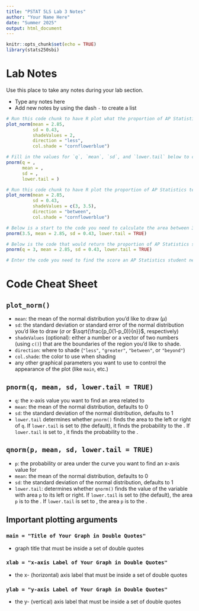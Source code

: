 ```yaml
---
title: "PSTAT 5LS Lab 3 Notes"
author: "Your Name Here"
date: "Summer 2025"
output: html_document
---
```

```r
knitr::opts_chunk$set(echo = TRUE)
library(stats250sbi)
```

# Lab Notes

Use this place to take any notes during your lab section.

- Type any notes here
- Add new notes by using the dash `-` to create a list

```r
# Run this code chunk to have R plot what the proportion of AP Statistics test scores less than 2 looks like
plot_norm(mean = 2.85, 
          sd = 0.43, 
          shadeValues = 2, 
          direction = "less", 
          col.shade = "cornflowerblue")
```

```r
# Fill in the values for `q`, `mean`, `sd`, and `lower.tail` below to calculate the proportion of AP Statistics test scores less than 2. Then run this code chunk
pnorm(q = , 
      mean = , 
      sd = , 
      lower.tail = )
```

```r
# Run this code chunk to have R plot the proportion of AP Statistics test scores that are between 3 and 3.5
plot_norm(mean = 2.85, 
          sd = 0.43, 
          shadeValues = c(3, 3.5), 
          direction = "between", 
          col.shade = "cornflowerblue")
```

```r
# Below is a start to the code you need to calculate the area between 3 and 3.5 for the AP Statistics test scores. Complete the code and then run this chunk
pnorm(3.5, mean = 2.85, sd = 0.43, lower.tail = TRUE) 


```

```r
# Below is the code that would return the proportion of AP Statistics scores to the left of 3.0. Make the change so that R returns the proportion to the RIGHT of 3
pnorm(q = 3, mean = 2.85, sd = 0.43, lower.tail = TRUE)

```

```r
# Enter the code you need to find the score an AP Statistics student needs to be in the top 10% and then run this chunk 


```

# Code Cheat Sheet

## `plot_norm()` 

- `mean`: the mean of the normal distribution you'd like to draw ($\mu$)
- `sd`: the standard deviation or standard error of the normal distribution you'd like to draw ($\sigma$ or $\sqrt{\frac{p_0(1-p_0)}{n}}$, respectively)
- `shadeValues` (optional): either a number or a vector of two numbers (using `c()`) that are the boundaries of the region you'd like to shade.
- `direction`: where to shade (`"less"`, `"greater"`, `"between"`, or `"beyond"`)
- `col.shade`: the color to use when shading
- any other graphical parameters you want to use to control the appearance of the plot (like `main`, etc.)

## `pnorm(q, mean, sd, lower.tail = TRUE)`

- `q`: the x-axis value you want to find an area related to
- `mean`: the mean of the normal distribution, defaults to 0
- `sd`: the standard deviation of the normal distribution, defaults to 1
- `lower.tail` determines whether `pnorm()` finds the area to the left or right of `q`. If `lower.tail` is set to \textcolor{blue}{`TRUE`} (the default), it finds the probability to the \textcolor{blue}{LEFT}. If `lower.tail` is set to \textcolor{red}{`FALSE`}, it finds the probability to the \textcolor{red}{RIGHT}.

## `qnorm(p, mean, sd, lower.tail = TRUE)`

- `p`: the probability or area under the curve you want to find an x-axis value for
- `mean`: the mean of the normal distribution, defaults to 0
- `sd`: the standard deviation of the normal distribution, defaults to 1
- `lower.tail`: determines whether `qnorm()` finds the value of the variable with area `p` to its left or right. If `lower.tail` is set to \textcolor{blue}{`TRUE`} (the default), the area `p` is to the \textcolor{blue}{LEFT}. If `lower.tail` is set to \textcolor{red}{`FALSE`}, the area `p` is to the \textcolor{red}{RIGHT}.

## Important plotting arguments

### `main = "Title of Your Graph in Double Quotes"`
- graph title that must be inside a set of double quotes

### `xlab = "x-axis Label of Your Graph in Double Quotes"`
- the x- (horizontal) axis label that must be inside a set of double quotes

### `ylab = "y-axis Label of Your Graph in Double Quotes"`
- the y- (vertical) axis label that must be inside a set of double quotes